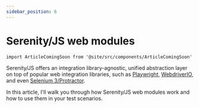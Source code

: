 ```yaml
---
sidebar_position: 6
---
```


# Serenity/JS web modules

```mdx-code-block
import ArticleComingSoon from '@site/src/components/ArticleComingSoon'
```

Serenity/JS offers an integration library-agnostic, unified abstraction layer on top of popular web integration libraries,
such as [Playwright](/api/playwright), [WebdriverIO](/api/webdriverio), and even [Selenium 3/Protractor](/api/protractor).

In this article, I'll walk you through how Serenity/JS web modules work and how to use them in your test scenarios.

<ArticleComingSoon />

